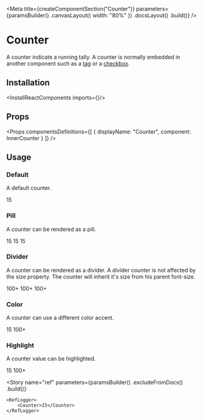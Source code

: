 
<Meta
    title={createComponentSection("Counter")}
    parameters={paramsBuilder()
        .canvasLayout({ width: "80%" })
        .docsLayout(<ReactComponentsLayout sourcePath="/packages/react-components/src/counter" />)
        .build()}
/>

# Counter

A counter indicate a running tally. A counter is normally embedded in another component such as a [tag](?path=/docs/components-tag--default-story) or a [checkbox](?path=/docs/components-checkbox--default-story).

## Installation

<InstallReactComponents imports={<Imports />}/>

## Props

<Props
    componentsDefinitions={[
        { displayName: "Counter", component: InnerCounter }
    ]}
/>

## Usage

### Default

A default counter.

<Preview>
    <Story name="default">
        <Counter>15</Counter>
    </Story>
</Preview>

### Pill

A counter can be rendered as a pill.

<Preview>
    <Story name="pill">
        <Inline align="end">
            <Counter size="small">15</Counter>
            <Counter>15</Counter>
            <Counter size="large">15</Counter>
        </Inline>
    </Story>
</Preview>

### Divider

A counter can be rendered as a divider. A divider counter is not affected by the size property. The counter will inherit it's size from his parent font-size.

<Preview>
    <Story name="divider">
        <Inline align="end">
            <Counter size="small" variant="divider">100+</Counter>
            <Counter variant="divider">100+</Counter>
            <Counter size="large" variant="divider">100+</Counter>
        </Inline>
    </Story>
</Preview>

### Color

A counter can use a different color accent.

<Preview>
    <Story name="color">
        <Inline align="center">
            <Counter color="light">15</Counter>
            <Counter color="light" variant="divider">100+</Counter>
        </Inline>
    </Story>
</Preview>

### Highlight

A counter value can be highlighted.

<Preview>
    <Story name="highlight">
        <Inline align="center">
            <Counter highlight color="light">15</Counter>
            <Counter highlight color="light" variant="divider">100+</Counter>
        </Inline>
    </Story>
</Preview>

<Story
    name="ref"
    parameters={paramsBuilder()
        .excludeFromDocs()
        .build()}
>
    <RefLogger>
        <Counter>15</Counter>
    </RefLogger>
</Story>

